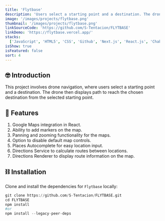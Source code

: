 ```yaml
---
title: 'Flytbase'
description: 'Users select a starting point and a destination. The drone then displays path to reach the chosen destination.'
image: '/images/projects/flytbase.png'
thumbnail: '/images/projects/flytbase.png'
linkSourceCode: 'https://github.com/S-Tentacion/FLYTBASE'
linkDemo: 'https://flytbase.vercel.app/'
stacks:
  ['JavaScript', 'HTML5', 'CSS', 'Github', 'Next.js', 'React.js', 'Chakra UI' ,'Google Map']
isShow: true
isFeatured: false
sort: 4
---
```


## 🤓 Introduction

This project involves drone navigation, where users select a starting point and a destination. The drone then displays path to reach the chosen destination from the selected starting point.

## 🤩 Features

1. Google Maps integration in React.
2. Ability to add markers on the map.
3. Panning and zooming functionality for the maps.
4. Option to disable default map controls.
5. Places Autocomplete for easy location input.
6. Directions Service to calculate routes between locations.
7. Directions Renderer to display route information on the map.

## ⛓️ Installation
Clone and install the dependencies for `Flytbase` locally:

```tf
git clone https://github.com/S-Tentacion/FLYTBASE.git
cd FLYTBASE
npm install
#or
npm install --legacy-peer-deps
```

